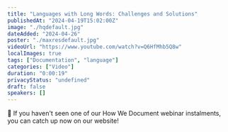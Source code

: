 ```yaml
---
title: "Languages with Long Words: Challenges and Solutions"
publishedAt: "2024-04-19T15:02:00Z"
image: "./hqdefault.jpg"
dateAdded: "2024-04-26"
poster: "./maxresdefault.jpg"
videoUrl: "https://www.youtube.com/watch?v=Q6HfMhb5Q8w"
localImages: true
tags: ["Documentation", "language"]
categories: ["Video"]
duration: "0:00:19"
privacyStatus: "undefined"
draft: false
speakers: []
---
```

📣 If you haven't seen one of our How We Document webinar instalments, you can catch up now on our website!
